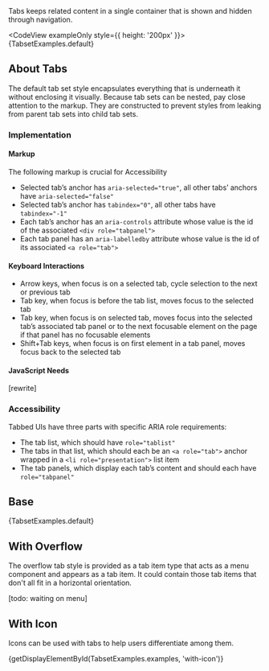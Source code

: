 
<div className="lead">
  Tabs keeps related content in a single container that is shown and hidden
  through navigation.
</div>

<CodeView exampleOnly style={{ height: '200px' }}>
  {TabsetExamples.default}
</CodeView>

## About Tabs

The default tab set style encapsulates everything that is underneath it without enclosing it visually. Because tab sets can be nested, pay close attention to the markup. They are constructed to prevent styles from leaking from parent tab sets into child tab sets.

### Implementation

#### Markup

The following markup is crucial for Accessibility

- Selected tab’s anchor has `aria-selected="true"`, all other tabs’ anchors have `aria-selected="false"`
- Selected tab’s anchor has `tabindex="0"`, all other tabs have `tabindex="-1"`
- Each tab’s anchor has an `aria-controls` attribute whose value is the id of the associated `<div role="tabpanel">`
- Each tab panel has an `aria-labelledby` attribute whose value is the id of its associated `<a role="tab">`

#### Keyboard Interactions

- Arrow keys, when focus is on a selected tab, cycle selection to the next or previous tab
- Tab key, when focus is before the tab list, moves focus to the selected tab
- Tab key, when focus is on selected tab, moves focus into the selected tab’s associated tab panel or to the next focusable element on the page if that panel has no focusable elements
- Shift+Tab keys, when focus is on first element in a tab panel, moves focus back to the selected tab

#### JavaScript Needs

[rewrite]

### Accessibility

Tabbed UIs have three parts with specific ARIA role requirements:

- The tab list, which should have `role="tablist"`
- The tabs in that list, which should each be an `<a role="tab">` anchor wrapped in a `<li role="presentation">` list item
- The tab panels, which display each tab’s content and should each have `role="tabpanel"`

## Base

<Example title="Tabs Base">
  <CodeView style={{ height: '200px' }}>{TabsetExamples.default}</CodeView>
</Example>

## With Overflow

The overflow tab style is provided as a tab item type that acts as a menu component and appears as a tab item. It could contain those tab items that don't all fit in a horizontal orientation.

[todo: waiting on menu]

## With Icon

Icons can be used with tabs to help users differentiate among them.

<Example title="Tabs With Icons">
  <CodeView style={{ height: '200px' }}>
    {getDisplayElementById(TabsetExamples.examples, 'with-icon')}
  </CodeView>
</Example>
